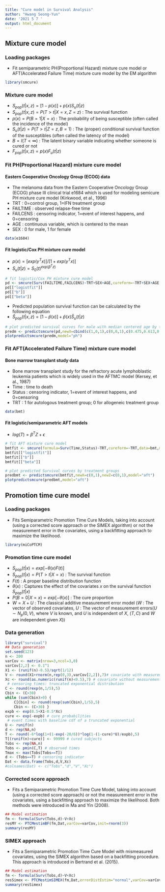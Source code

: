 ```yaml
---
title: "Cure model in Survival Analysis"
author: "Hwang Seong-Yun"
date: '2021 5 7 '
output: html_document
---
```


## Mixture cure model

### Loading packages
- Fit semiparametric PH(Proportional Hazard) mixture cure model or AFT(Accelerated Failure Time) mixture cure model by the EM algorithm

```r
library(smcure)
```

### Mixture cure model
- $S_{pop}(t|x,z)=[1-p(x)]+p(x)S_{u}(t|z)$  
- $S_{pop}(t|x,z)=P(T>t|X=x,Z=z)$ : The survival function 
- $p(x)=P(B=1|X=x)$ : The probability of being susceptible (often called the incidence of the model) 
- $S_{u}(t|z)=P(T>t|Z=z,B=1)$ : The (proper) conditional survival function of the susceptibles (often called the latency of the model)
- $B=I(T<\infty)$ : The latent binary variable indicating whether someone is cured or not 
- $F_{pop}(t|x,z)=p(x)F_{u}(t|z)$

### Fit PH(Proportional Hazard) mixture cure model

#### Eastern Cooperative Oncology Group (ECOG) data
- The melanoma data from the Eastern Cooperative Oncology Group (ECOG) phase III clinical trial e1684 which is used for modeling semicure PH mixture cure model (Kirkwood, et al., 1996)
- TRT : 0=control group, 1=IFN treatment group 
- FAILTIME : observed relapse-free time
- FAILCENS : censoring indicator, 1=event of interest happens, and 0=censoring
- AGE : continuous variable, which is centered to the mean
- SEX : 0 for male, 1 for female

```r
data(e1684)
```

#### Fit logistic/Cox PH mixture cure model
- $p(x)=[exp(\gamma^{T}x)]/[1+exp(\gamma^{T}x)]$
- $S_{u}(t|z)=S_{0}(t)^{exp(\beta^{T}z)}$

```r
# fit logistic/Cox PH mixture cure model
pd <- smcure(Surv(FAILTIME,FAILCENS)~TRT+SEX+AGE,cureform=~TRT+SEX+AGE,data=e1684,model="ph",link="logit",Var=FALSE)
pd[["logistfit"]]
pd[["b"]]
pd[["beta"]]
```

- Predicted population survival function can be calculated by the following equation
- ${\hat{S}}_{pop}(t|x,z)=[1-{\hat{p}}(x)]+{\hat{p}}(x){\hat{S}}_{u}(t|z)$

```r
# plot predicted survival curves for male with median centered age by treatment groups
predm <- predictsmcure(pd,newX=cbind(c(1,0,1),c(0,0,1),c(0.475,0.613,0.826)),newZ=cbind(c(1,0,1),c(0,0,1),c(0.475,0.613,0.826)),model="ph")
plotpredictsmcure(predm,model="ph")
```

### Fit AFT(Accelerated Failure Time) mixture cure model

#### Bone marrow transplant study data
- Bone marrow transplant study for the refractory acute lymphoblastic leukemia patients which is widely used in the AFTMC model (Kersey, et al., 1987)
- Time : time to death
- Status : censoring indicator, 1=event of interest happens, and 0=censoring
- TRT : 1 for autologous treatment group; 0 for allogeneic treatment group

```r
data(bmt)
```

#### Fit logistic/semiparametric AFT models
- $log(T)=\beta^{T}Z+\epsilon$

```r
# fit AFT mixture cure model
bmtfit <- smcure(formula=Surv(Time,Status)~TRT,cureform=~TRT,data=bmt,model="aft",Var=FALSE)
bmtfit[["logistfit"]]
bmtfit[["b"]]
bmtfit[["beta"]]
```

```r
# plot predicted Survival curves by treatment groups
predbmt <- predictsmcure(bmtfit,newX=c(0,1),newZ=c(0,1),model="aft")
plotpredictsmcure(predbmt,model="aft")
```


## Promotion time cure model

### Loading packages
- Fits Semiparametric Promotion Time Cure Models, taking into account (using a corrected score approach or the SIMEX algorithm) or not the measurement error in the covariates, using a backfitting approach to maximize the likelihood. 

```r
library(miCoPTCM)
```

### Promotion time cure model
- $S_{pop}(t|x)=exp[-\theta(x)F(t)]$ 
- $S_{pop}(t|x)=P(T>t|X=x)$ : The survival function
- $F(t)$ : A proper baseline distribution function
- $\theta(x)$ : Captures the effect of the covariates $x$ on the survival function $S_{pop}(t|x)$ 
- $P(B=0|X=x)=exp[-\theta(x)]$ : The cure proportion 
- $W=X+U$ : The classical additive measurement error model ($W$ : The vector of observed covariates, $U$ : The vector of measurement errors($U \sim N_{p}(0,V)$, where $V$ is known, and $U$ is independent of $X$, $(T,C)$ and $W$ are independent given $X$))

### Data generation

```r
library("survival")
## Data generation
set.seed(123)
n <- 200
varCov <- matrix(nrow=3,ncol=3,0)
varCov[2,2] <- 0.1^1
X1 <- (runif(n)-0.5)/sqrt(1/12) 
V <- round(X1+rnorm(n,rep(0,3),varCov[2,2]),7)# covariate with measurement error
Xc <- round(as.numeric(runif(n)<0.5),7) # covariate without measurement error
 # censoring times: truncated exponential distribution
C <- round(rexp(n,1/5),5) 
Cbin <- (C>30)
while (sum(Cbin)>0) {
	C[Cbin] <- round(rexp(sum(Cbin),1/5),5)
	Cbin <- (C>30) }
expb <- exp(0.5+X1-0.5*Xc) 
cure <- exp(-expb) # cure probabilities
 # event times with baseline cdf of a truncated exponential 
U <- runif(n)
d <- rep(NA,n)
T <- round(-6*log(1+(1-exp(-20/6))*log(1-(1-cure)*U)/expb),5) 
T[(runif(n)<cure)] <- 99999 # cured subjects
Tobs <- rep(NA,n)
Tobs <- pmin(C,T) # observed times
Tmax <- max(Tobs[Tobs==T])
d <- (Tobs==T) # censoring indicator
Dat <- data.frame(Tobs,d,V,Xc)
#colnames(Dat) <- c("Tobs","d","V","Xc")
```


### Corrected score approach
- Fits a Semiparametric Promotion Time Cure Model, taking into account (using a corrected score approach) or not the measurement error in the covariates, using a backfitting approach to maximize the likelihood. Both methods were introduced in Ma and Yin (2008).

```r
## Model estimation
fm <- formula(Surv(Tobs,d)~V+Xc)
resMY <- PTCMestimBF(fm,Dat,varCov=varCov,init=rnorm(3))
summary(resMY)
```

### SIMEX approach
- Fits a Semiparametric Promotion Time Cure Model with mismeasured covariates, using the SIMEX algorithm based on a backfitting procedure. This approach is introduced in Bertrand et al. (2015).

```r
## Model estimation
fm <- formula(Surv(Tobs,d)~V+Xc)
resSimex <- PTCMestimSIMEX(fm,Dat,errorDistEstim="normal",varCov=varCov,nBack=10000,eps=1e-8,Nu=c(0,0.5,1,1.5,2),B=50,init=rnorm(3),orderExtrap=1:3,multMaxTime=2)
summary(resSimex)
```

